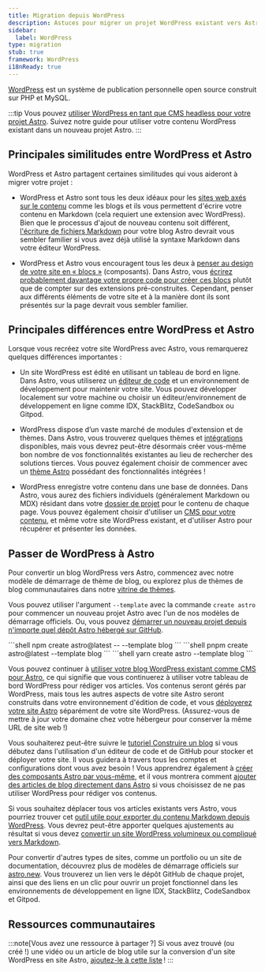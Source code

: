 ```yaml
---
title: Migration depuis WordPress
description: Astuces pour migrer un projet WordPress existant vers Astro.
sidebar:
  label: WordPress
type: migration
stub: true
framework: WordPress
i18nReady: true
---
```


[WordPress](https://wordpress.org) est un système de publication personnelle open source construit sur PHP et MySQL.


:::tip
Vous pouvez [utiliser WordPress en tant que CMS headless pour votre projet Astro](/fr/guides/cms/wordpress/). Suivez notre guide pour utiliser votre contenu WordPress existant dans un nouveau projet Astro.
:::

## Principales similitudes entre WordPress et Astro

WordPress et Astro partagent certaines similitudes qui vous aideront à migrer votre projet :

- WordPress et Astro sont tous les deux idéaux pour les [sites web axés sur le contenu](/fr/concepts/why-astro/#axé-sur-le-contenu) comme les blogs et ils vous permettent d'écrire votre contenu en Markdown (cela requiert une extension avec WordPress). Bien que le processus d'ajout de nouveau contenu soit différent, [l'écriture de fichiers Markdown](/fr/guides/markdown-content/) pour votre blog Astro devrait vous sembler familier si vous avez déjà utilisé la syntaxe Markdown dans votre éditeur WordPress.

- WordPress et Astro vous encouragent tous les deux à [penser au design de votre site en « blocs »](/fr/concepts/islands/) (composants). Dans Astro, vous [écrirez probablement davantage votre propre code pour créer ces blocs](/fr/basics/astro-components/) plutôt que de compter sur des extensions pré-construites. Cependant, penser aux différents éléments de votre site et à la manière dont ils sont présentés sur la page devrait vous sembler familier.

## Principales différences entre WordPress et Astro

Lorsque vous recréez votre site WordPress avec Astro, vous remarquerez quelques différences importantes :

- Un site WordPress est édité en utilisant un tableau de bord en ligne. Dans Astro, vous utiliserez un [éditeur de code](/fr/editor-setup/) et un environnement de développement pour maintenir votre site. Vous pouvez développer localement sur votre machine ou choisir un éditeur/environnement de développement en ligne comme IDX, StackBlitz, CodeSandbox ou Gitpod.

- WordPress dispose d’un vaste marché de modules d'extension et de thèmes. Dans Astro, vous trouverez quelques thèmes et [intégrations](https://astro.build/integrations/) disponibles, mais vous devrez peut-être désormais créer vous-même bon nombre de vos fonctionnalités existantes au lieu de rechercher des solutions tierces. Vous pouvez également choisir de commencer avec un [thème Astro](https://astro.build/themes) possédant des fonctionnalités intégrées !

- WordPress enregistre votre contenu dans une base de données. Dans Astro, vous aurez des fichiers individuels (généralement Markdown ou MDX) résidant dans votre [dossier de projet](/fr/basics/project-structure/) pour le contenu de chaque page. Vous pouvez également choisir d'utiliser un [CMS pour votre contenu](/fr/guides/cms/), et même votre site WordPress existant, et d'utiliser Astro pour récupérer et présenter les données.

## Passer de WordPress à Astro

Pour convertir un blog WordPress vers Astro, commencez avec notre modèle de démarrage de thème de blog, ou explorez plus de thèmes de blog communautaires dans notre [vitrine de thèmes](https://astro.build/themes). 

Vous pouvez utiliser l'argument `--template` avec la commande `create astro` pour commencer un nouveau projet Astro avec l'un de nos modèles de démarrage officiels. Ou, vous pouvez [démarrer un nouveau projet depuis n'importe quel dépôt Astro hébergé sur GitHub](/fr/install-and-setup/#utiliser-un-thème-ou-un-modèle-de-démarrage).

  <PackageManagerTabs>
    <Fragment slot="npm">
    ```shell
    npm create astro@latest -- --template blog
    ```
    </Fragment>
    <Fragment slot="pnpm">
    ```shell
    pnpm create astro@latest --template blog
    ```
    </Fragment>
    <Fragment slot="yarn">
    ```shell
    yarn create astro --template blog
    ```
    </Fragment>
  </PackageManagerTabs>

Vous pouvez continuer à [utiliser votre blog WordPress existant comme CMS pour Astro](/fr/guides/cms/wordpress/), ce qui signifie que vous continuerez à utiliser votre tableau de bord WordPress pour rédiger vos articles. Vos contenus seront gérés par WordPress, mais tous les autres aspects de votre site Astro seront construits dans votre environnement d'édition de code, et vous [déployerez votre site Astro](/fr/guides/deploy/) séparément de votre site WordPress. (Assurez-vous de mettre à jour votre domaine chez votre hébergeur pour conserver la même URL de site web !)

Vous souhaiterez peut-être suivre le [tutoriel Construire un blog](/fr/tutorial/0-introduction/) si vous débutez dans l'utilisation d'un éditeur de code et de GitHub pour stocker et déployer votre site. Il vous guidera à travers tous les comptes et configurations dont vous avez besoin ! Vous apprendrez également à [créer des composants Astro par vous-même](/fr/tutorial/3-components/), et il vous montrera comment [ajouter des articles de blog directement dans Astro](/fr/tutorial/2-pages/2/) si vous choisissez de ne pas utiliser WordPress pour rédiger vos contenus.

Si vous souhaitez déplacer tous vos articles existants vers Astro, vous pourriez trouver cet [outil utile pour exporter du contenu Markdown depuis WordPress](https://github.com/lonekorean/wordpress-export-to-markdown). Vous devrez peut-être apporter quelques ajustements au résultat si vous devez [convertir un site WordPress volumineux ou compliqué vers Markdown](https://swizec.com/blog/how-to-export-a-large-wordpress-site-to-markdown/).

Pour convertir d'autres types de sites, comme un portfolio ou un site de documentation, découvrez plus de modèles de démarrage officiels sur [astro.new](https://astro.new). Vous trouverez un lien vers le dépôt GitHub de chaque projet, ainsi que des liens en un clic pour ouvrir un projet fonctionnel dans les environnements de développement en ligne IDX, StackBlitz, CodeSandbox et Gitpod.

## Ressources communautaires

<CardGrid>
  <LinkCard title="Au revoir Wordpress, bonjour Astro ! (Anglais)" href="https://trib.tv/posts/2025/wordpress-to-astro/" />
  <LinkCard title="Comment j'ai migré de Wordpress vers Astro (Anglais)" href="https://itsthatlady.dev/blog/migrate-from-wordpress-to-astro/" />
  <LinkCard title="Comment et pourquoi j'ai migré mon blog de WordPress vers Astro et Markdown (Anglais)" href="https://levelup.gitconnected.com/how-and-why-i-moved-my-blog-from-wordpress-to-astro-and-markdown-3549672d5a86" />
  <LinkCard title="Comment j'ai migré de WordPress vers Astro : j'ai augmenté mes scores Pagespeed à 100 % et réduit de 100 % les coûts d'hébergement (Anglais)" href="https://devaradise.com/wordpress-to-static-website-astro/" />
  <LinkCard title="Conversion d'un site, de WordPress à Astro (Anglais)" href="https://share.transistor.fm/s/d86496cd" />
  <LinkCard title="Comment convertir un blog WordPress en site statique Astro (Anglais)" href="https://blog.okturtles.org/2024/10/convert-wordpress-to-static-site/" />
  <LinkCard title="Pourquoi je suis passé de WordPress à Astro (Anglais)" href="https://dev.to/fratzinger/why-i-switched-from-wordpress-to-astro-5ge" />
  <LinkCard title="Pourquoi j'ai abandonné WordPress pour Astro (Anglais)" href="https://vbartalis.xyz/en/blog/why-i-ditched-wordpress-for-astro-js/" />
  <LinkCard title="DeWP : utilitaire pour utiliser vos données WordPress dans des projets Astro (Anglais)" href="https://delucis.github.io/dewp/" />
  <LinkCard title="Astro vs. WordPress : modèles de rendu du web moderne (Anglais)" href="https://andrewkepson.com/blog/headless-wordpress/astro-vs-wordpress-rendering-patterns/" />
</CardGrid>

:::note[Vous avez une ressource à partager ?]
Si vous avez trouvé (ou créé !) une vidéo ou un article de blog utile sur la conversion d'un site WordPress en site Astro, [ajoutez-le à cette liste](https://github.com/withastro/docs/edit/main/src/content/docs/en/guides/migrate-to-astro/from-wordpress.mdx) !
:::
